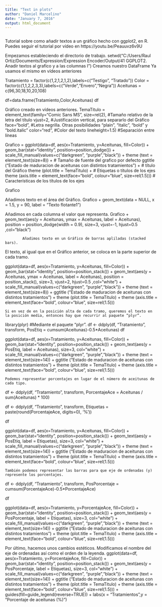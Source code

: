 ```yaml
---
title: "Text in plots"
author: "Daniel Marcelino"
date: "January 7, 2016"
output: html_document
---
```


```r

```

Tutorial sobre como añadir textos a un gráfico hecho con ggplot2, en R.
Puedes seguir el tutorial por vídeo en https://youtu.be/Peauuvz6v9U


Empezamos estableciendo el directorio de trabajo.
setwd("C:/Users/Raul Ortiz/Documents/Expression/Expression Encoder/Output/41 GGPLOT2. Anadir textos al grafico y a las columnas I")
Creamos nuestro DataFrame
Ya usamos el mismo en vídeos anteriores

Tratamiento = factor(c(1,2,1,2,1,2),labels=c("Testigo", "Tratado"))
Color = factor(c(1,1,2,2,3,3),labels=c("Verde","Envero","Negra"))
Aceitunas = c(96,30,18,10,20,108)

df=data.frame(Tratamiento,Color,Aceitunas) 
df


Gráfico creado en vídeos anteriores.
TemaTitulo = element_text(family="Comic Sans MS",
                                  size=rel(2), #Tamaño relativo de la letra del título
                                  vjust=2, #Justificación vertical, para separarlo del Gráfico
                                  face="bold", #Letra negrilla. Otras posibilidades "plain", "italic", "bold" y "bold.italic"
                                  color="red", #Color del texto
                                  lineheight=1.5) #Separación entre líneas

Grafico = ggplot(data=df, aes(x=Tratamiento, y=Aceitunas, fill=Color)) + 
    geom_bar(stat="identity", position=position_dodge()) +
    scale_fill_manual(values=c("darkgreen", "purple","black")) + 
    theme (text = element_text(size=8)) + # Tamaño de fuente del grafico por defecto
    ggtitle ("Estado de maduracion de aceitunas \n con distintos tratamientos") + # título del Gráfico
    theme (plot.title = TemaTitulo) + # Etiquetas o títulos de los ejes
    theme (axis.title = element_text(face="bold", colour="blue", size=rel(1.5))) # Características de los títulos de los ejes

Grafico


Añadimos texto en el área del Gráfico.
Grafico + geom_text(data = NULL, x = 1.5, y = 90, label = "Texto flotante1")



Añadimos en cada columna el valor que representa.
Grafico + geom_text(aes(y = Aceitunas, ymax = Aceitunas, label = Aceitunas), 
            position = position_dodge(width = 0.9), size=3, vjust=-1, hjust=0.5 ,col="black")
            
            
            
            Añadimos texto en un Gráfico de barras apliladas (stacked bars).
El texto, al igual que en el Gráfico anterior, se coloca en la parte superior de cada tramo.

ggplot(data=df, aes(x=Tratamiento, y=Aceitunas, fill=Color)) + 
    geom_bar(stat="identity", position=position_stack()) +
    geom_text(aes(y = Aceitunas, ymax = Aceitunas, label = Aceitunas), 
            position = position_stack(), size=3, vjust=2, hjust=0.5 ,col="white") +
    scale_fill_manual(values=c("darkgreen", "purple","black")) + 
    theme (text = element_text(size=8)) +
    ggtitle ("Estado de maduracion de aceitunas \n con distintos tratamientos") + 
    theme (plot.title = TemaTitulo) + 
    theme (axis.title = element_text(face="bold", colour="blue", size=rel(1.5))) 
    
    
    
    Si en vez de en la posición alta de cada tramo, queremos el texto en la posición media, entonces hay que recurrir al paquete “plyr”.
library(plyr)
#Mediante el paquete "plyr".
df <- ddply(df, "Tratamiento", transform, PosEtiq = cumsum(Aceitunas)-0.5*Aceitunas)
df



ggplot(data=df, aes(x=Tratamiento, y=Aceitunas, fill=Color)) + 
    geom_bar(stat="identity", position=position_stack()) +
    geom_text(aes(y = PosEtiq, label = Aceitunas), size=3, col="white") +
    scale_fill_manual(values=c("darkgreen", "purple","black")) + 
    theme (text = element_text(size=14)) +
    ggtitle ("Estado de maduracion de aceitunas \n con distintos tratamientos") + 
    theme (plot.title = TemaTitulo) + 
    theme (axis.title = element_text(face="bold", colour="blue", size=rel(1.5)))
    
    
    
    Podemos representar porcentajes en lugar de el número de aceitunas de cada tipo.
df <- ddply(df, "Tratamiento", transform,
            PorcentajeAce = Aceitunas / sum(Aceitunas) * 100)

df <- ddply(df, "Tratamiento", transform,
            Etiquetas = paste(round(PorcentajeAce, digits=0), '%'))

df


ggplot(data=df, aes(x=Tratamiento, y=Aceitunas, fill=Color)) + 
    geom_bar(stat="identity", position=position_stack()) +
    geom_text(aes(y = PosEtiq, label = Etiquetas), size=3, col="white") +
    scale_fill_manual(values=c("darkgreen", "purple","black")) + 
    theme (text = element_text(size=14)) +
    ggtitle ("Estado de maduracion de aceitunas \n con distintos tratamientos") + 
    theme (plot.title = TemaTitulo) + 
    theme (axis.title = element_text(face="bold", colour="blue", size=rel(1.5)))
    
    
    
    También podemos representar las barras para que eje de ordenadas (y) represente los porcentajes.
df <- ddply(df, "Tratamiento", transform,
            PosPorcentaje = cumsum(PorcentajeAce)-0.5*PorcentajeAce)

df



ggplot(data=df, aes(x=Tratamiento, y=PorcentajeAce, fill=Color)) + 
    geom_bar(stat="identity", position=position_stack()) +
    geom_text(aes(y = PosPorcentaje, label = Etiquetas), size=3, col="white") +
    scale_fill_manual(values=c("darkgreen", "purple","black")) + 
    theme (text = element_text(size=14)) +
    ggtitle ("Estado de maduracion de aceitunas \n con distintos tratamientos") + 
    theme (plot.title = TemaTitulo) + 
    theme (axis.title = element_text(face="bold", colour="blue", size=rel(1.5)))
    
    
    
    
    
  Por último, hacemos unos cambios estéticos. Modificamos el nombre del eje de ordenadas así como el orden de la leyenda.
ggplot(data=df, aes(x=Tratamiento, y=PorcentajeAce, fill=Color)) + 
    geom_bar(stat="identity", position=position_stack()) +
    geom_text(aes(y = PosPorcentaje, label = Etiquetas), size=3, col="white") +
    scale_fill_manual(values=c("darkgreen", "purple","black")) + 
    theme (text = element_text(size=14)) +
    ggtitle ("Estado de maduracion de aceitunas \n con distintos tratamientos") + 
    theme (plot.title = TemaTitulo) + 
    theme (axis.title = element_text(face="bold", colour="blue", size=rel(1.5))) +
    guides(fill=guide_legend(reverse=TRUE)) + 
    labs(x = "Tratamientos",y = "Porcentaje de aceitunas (%)")
